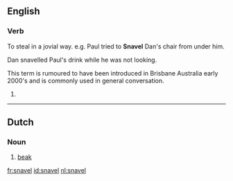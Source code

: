 ==English==
{{wikipedia|lang=EN}}

===Verb===
{{infl|nl|verb|g=m}}

To steal in a jovial way. e.g. Paul tried to '''Snavel''' Dan's chair from under him.

Dan snavelled Paul's drink while he was not looking.

This term is rumoured to have been introduced in Brisbane Australia early 2000's and is commonly used in general conversation.

#

----

==Dutch==
{{wikipedia|lang=nl}}

===Noun===
{{infl|nl|noun|g=m|plural|snavels}}

# [[beak]]

[[fr:snavel]]
[[id:snavel]]
[[nl:snavel]]
